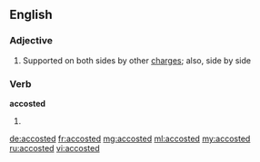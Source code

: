==English==

===Adjective===
{{en-adj|-}}
# {{heraldry}} Supported on both sides by other [[charge]]s; also, side by side

===Verb===
'''accosted'''

# {{past of|[[accost]]}}

[[de:accosted]]
[[fr:accosted]]
[[mg:accosted]]
[[ml:accosted]]
[[my:accosted]]
[[ru:accosted]]
[[vi:accosted]]